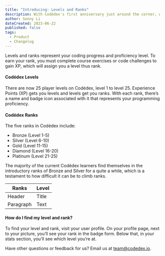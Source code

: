 ```yaml
---
title: "Introducing: Levels and Ranks"
description: With Codédex's first anniversary just around the corner, we’re carving out some time to celebrate with you! We’ve got a day planned, full of festivities including community events and new curriculum and product releases!
author: Sonny Li
dateCreated: 2023-06-22
published: false
tags:
  - Product
  - Changelog
---
```


Levels and ranks represent your coding progress and proficiency level. To earn your rank, you must complete course exercises or code challenges to gain XP, which will assign you a level thus rank.

#### Codédex Levels

There are now 25 player levels on Codédex, level 1 to level 25. Experience Points (XP) gets you levels and levels get you ranks. With each rank, there’s a name and badge icon associated with it that represents your programming proficiency.

#### Codédex Ranks

The five ranks in Codédex include:

- Bronze (Level 1-5)
- Silver (Level 6-10)
- Gold (Level 11-15)
- Diamond (Level 16-20)
- Platinum (Level 21-25)

The majority of the current Codédex learners find themselves in the introductory ranks of Bronze and Silver for a quite a while, which is a testament to how difficult it can be to climb ranks.

| Ranks       |  Level |
| ----------- | ----------- |
| Header      | Title       |
| Paragraph   | Text        |

#### How do I find my level and rank?

To find your level and rank, visit your user profile. On your profile page, next to your picture, you’ll see your rank in the badge form. Below that, in your stats section, you’ll see which level you’re at.

Have other questions or feedback for us? Email us at team@codedex.io.

